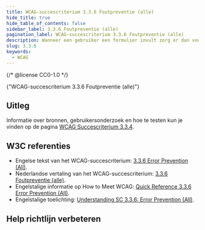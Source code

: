 ```yaml
---
title: WCAG-succescriterium 3.3.6 Foutpreventie (alle)
hide_title: true
hide_table_of_contents: false
sidebar_label: 3.3.6 Foutpreventie (alle)
pagination_label: WCAG-succescriterium 3.3.6 Foutpreventie (alle)
description: Wanneer een gebruiker een formulier invult zorg er dan voor dat gebruiker de ingevulde gegevens kan controleren en corrigeren.
slug: 3.3.6
keywords:
  - WCAG
---
```


{/* @license CC0-1.0 */}


<WcagHeadingGroup level={1} conformanceLevel="Niveau AAA">
  {"WCAG-succescriterium 3.3.6 Foutpreventie (alle)"}
</WcagHeadingGroup>

<SpotlightSection>
  <Markdown omitH1 headinglevel={3}>
    <AAAMessage />
  </Markdown>
</SpotlightSection>

## Uitleg

<Summary />

Informatie over bronnen, gebruikersonderzoek en hoe te testen kun je vinden op de pagina [WCAG Succescriterium 3.3.4](/wcag/3.3.4).

## W3C referenties

- Engelse tekst van het WCAG-succescriterium: [<span lang="en">3.3.6 Error Prevention (All)</span>](https://www.w3.org/TR/WCAG22/#error-prevention-all.).
- Nederlandse vertaling van het WCAG-succescriterium: [3.3.6 Foutpreventie (alle)](https://www.w3.org/Translations/WCAG22-nl/#foutpreventie-alle).
- Engelstalige informatie op <span lang="en">How to Meet WCAG</span>: [<span lang="en">Quick Reference 3.3.6 Error Prevention (All)</span>](https://www.w3.org/WAI/WCAG22/quickref/#error-prevention-all).
- Engelstalige toelichting: [<span lang="en">Understanding SC 3.3.6: Error Prevention (All)</span>](https://www.w3.org/WAI/WCAG22/Understanding/error-prevention-all.html).

<SpotlightSection>
  <Markdown omitH1 headinglevel={3}>
    <Disclaimer />
  </Markdown>
</SpotlightSection>

## Help richtlijn verbeteren

<Markdown omitH1 headinglevel={3}>
  <WCAGFooterInfo />
</Markdown>
